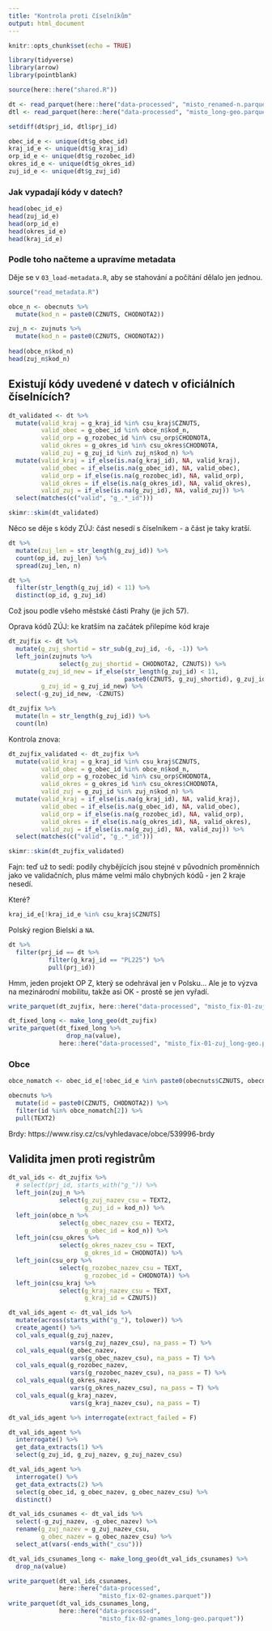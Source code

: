```yaml
---
title: "Kontrola proti číselníkům"
output: html_document
---
```


```r
knitr::opts_chunk$set(echo = TRUE)

library(tidyverse)
library(arrow)
library(pointblank)

source(here::here("shared.R"))
```

```r
dt <- read_parquet(here::here("data-processed", "misto_renamed-n.parquet"))
dtl <- read_parquet(here::here("data-processed", "misto_long-geo.parquet"))
```

```r
setdiff(dt$prj_id, dtl$prj_id)
```


```r
obec_id_e <- unique(dt$g_obec_id)
kraj_id_e <- unique(dt$g_kraj_id)
orp_id_e <- unique(dt$g_rozobec_id)
okres_id_e <- unique(dt$g_okres_id)
zuj_id_e <- unique(dt$g_zuj_id)
```


### Jak vypadají kódy v datech?

```r
head(obec_id_e)
head(zuj_id_e)
head(orp_id_e)
head(okres_id_e)
head(kraj_id_e)
```

### Podle toho načteme a upravíme metadata

Děje se v `03_load-metadata.R`, aby se stahování a počítání dělalo jen jednou.

```r
source("read_metadata.R")
```

```r
obce_n <- obecnuts %>% 
  mutate(kod_n = paste0(CZNUTS, CHODNOTA2))

zuj_n <- zujnuts %>% 
  mutate(kod_n = paste0(CZNUTS, CHODNOTA2))
  
head(obce_n$kod_n)
head(zuj_n$kod_n)
```

## Existují kódy uvedené v datech v oficiálních číselnících?

```r
dt_validated <- dt %>% 
  mutate(valid_kraj = g_kraj_id %in% csu_kraj$CZNUTS,
         valid_obec = g_obec_id %in% obce_n$kod_n,
         valid_orp = g_rozobec_id %in% csu_orp$CHODNOTA,
         valid_okres = g_okres_id %in% csu_okres$CHODNOTA,
         valid_zuj = g_zuj_id %in% zuj_n$kod_n) %>% 
  mutate(valid_kraj = if_else(is.na(g_kraj_id), NA, valid_kraj),
         valid_obec = if_else(is.na(g_obec_id), NA, valid_obec),
         valid_orp = if_else(is.na(g_rozobec_id), NA, valid_orp),
         valid_okres = if_else(is.na(g_okres_id), NA, valid_okres),
         valid_zuj = if_else(is.na(g_zuj_id), NA, valid_zuj)) %>% 
  select(matches(c("valid", "g_.*_id")))

skimr::skim(dt_validated)
```

Něco se děje s kódy ZÚJ: část nesedí s číselníkem - a část je taky kratší.

```r
dt %>% 
  mutate(zuj_len = str_length(g_zuj_id)) %>% 
  count(op_id, zuj_len) %>% 
  spread(zuj_len, n)
```

```r
dt %>% 
  filter(str_length(g_zuj_id) < 11) %>% 
  distinct(op_id, g_zuj_id) 
```
Což jsou podle všeho městské části Prahy (je jich 57).

Oprava kódů ZÚJ: ke kratším na začátek přilepíme kód kraje

```r
dt_zujfix <- dt %>% 
  mutate(g_zuj_shortid = str_sub(g_zuj_id, -6, -1)) %>% 
  left_join(zujnuts %>% 
              select(g_zuj_shortid = CHODNOTA2, CZNUTS)) %>% 
  mutate(g_zuj_id_new = if_else(str_length(g_zuj_id) < 11,
                                paste0(CZNUTS, g_zuj_shortid), g_zuj_id),
         g_zuj_id = g_zuj_id_new) %>% 
  select(-g_zuj_id_new, -CZNUTS)

dt_zujfix %>% 
  mutate(ln = str_length(g_zuj_id)) %>% 
  count(ln)
```

Kontrola znova:

```r
dt_zujfix_validated <- dt_zujfix %>% 
  mutate(valid_kraj = g_kraj_id %in% csu_kraj$CZNUTS,
         valid_obec = g_obec_id %in% obce_n$kod_n,
         valid_orp = g_rozobec_id %in% csu_orp$CHODNOTA,
         valid_okres = g_okres_id %in% csu_okres$CHODNOTA,
         valid_zuj = g_zuj_id %in% zuj_n$kod_n) %>% 
  mutate(valid_kraj = if_else(is.na(g_kraj_id), NA, valid_kraj),
         valid_obec = if_else(is.na(g_obec_id), NA, valid_obec),
         valid_orp = if_else(is.na(g_rozobec_id), NA, valid_orp),
         valid_okres = if_else(is.na(g_okres_id), NA, valid_okres),
         valid_zuj = if_else(is.na(g_zuj_id), NA, valid_zuj)) %>% 
  select(matches(c("valid", "g_.*_id")))

skimr::skim(dt_zujfix_validated)
```

Fajn: teď už to sedí: podíly chybějících jsou stejné v původních proměnních jako ve validačních, plus máme velmi málo chybných kódů - jen 2 kraje nesedí.

Které?

```r
kraj_id_e[!kraj_id_e %in% csu_kraj$CZNUTS]
```

Polský region Bielski a `NA`.

```r
dt %>% 
  filter(prj_id == dt %>% 
           filter(g_kraj_id == "PL225") %>% 
           pull(prj_id))
```

Hmm, jeden projekt OP Z, který se odehrával jen v Polsku... Ale je to výzva na mezinárodní mobilitu, takže asi OK - prostě se jen vyřadí.

```r
write_parquet(dt_zujfix, here::here("data-processed", "misto_fix-01-zuj.parquet"))
```

```r
dt_fixed_long <- make_long_geo(dt_zujfix)
write_parquet(dt_fixed_long %>% 
                drop_na(value), 
              here::here("data-processed", "misto_fix-01-zuj_long-geo.parquet"))
```

### Obce

```r
obce_nomatch <- obec_id_e[!obec_id_e %in% paste0(obecnuts$CZNUTS, obecnuts$CHODNOTA2)]
```

```r
obecnuts %>% 
  mutate(id = paste0(CZNUTS, CHODNOTA2)) %>% 
  filter(id %in% obce_nomatch[2]) %>% 
  pull(TEXT2)
```
 
 Brdy: https://www.risy.cz/cs/vyhledavace/obce/539996-brdy

## Validita jmen proti registrům

```r
dt_val_ids <- dt_zujfix %>% 
  # select(prj_id, starts_with("g_")) %>% 
  left_join(zuj_n %>% 
              select(g_zuj_nazev_csu = TEXT2, 
                     g_zuj_id = kod_n)) %>% 
  left_join(obce_n %>% 
              select(g_obec_nazev_csu = TEXT2, 
                     g_obec_id = kod_n)) %>% 
  left_join(csu_okres %>% 
              select(g_okres_nazev_csu = TEXT, 
                     g_okres_id = CHODNOTA)) %>% 
  left_join(csu_orp %>% 
              select(g_rozobec_nazev_csu = TEXT, 
                     g_rozobec_id = CHODNOTA)) %>% 
  left_join(csu_kraj %>% 
              select(g_kraj_nazev_csu = TEXT, 
                     g_kraj_id = CZNUTS))
```

```r
dt_val_ids_agent <- dt_val_ids %>% 
  mutate(across(starts_with("g_"), tolower)) %>% 
  create_agent() %>% 
  col_vals_equal(g_zuj_nazev, 
                 vars(g_zuj_nazev_csu), na_pass = T) %>% 
  col_vals_equal(g_obec_nazev, 
                 vars(g_obec_nazev_csu), na_pass = T) %>% 
  col_vals_equal(g_rozobec_nazev, 
                 vars(g_rozobec_nazev_csu), na_pass = T) %>% 
  col_vals_equal(g_okres_nazev, 
                 vars(g_okres_nazev_csu), na_pass = T) %>% 
  col_vals_equal(g_kraj_nazev, 
                 vars(g_kraj_nazev_csu), na_pass = T)
```

```r
dt_val_ids_agent %>% interrogate(extract_failed = F)
```

```r
dt_val_ids_agent %>% 
  interrogate() %>% 
  get_data_extracts(1) %>% 
  select(g_zuj_id, g_zuj_nazev, g_zuj_nazev_csu)
```
```r
dt_val_ids_agent %>% 
  interrogate() %>% 
  get_data_extracts(2) %>% 
  select(g_obec_id, g_obec_nazev, g_obec_nazev_csu) %>% 
  distinct()
```
```r
dt_val_ids_csunames <- dt_val_ids %>% 
  select(-g_zuj_nazev, -g_obec_nazev) %>% 
  rename(g_zuj_nazev = g_zuj_nazev_csu,
         g_obec_nazev = g_obec_nazev_csu) %>% 
  select_at(vars(-ends_with("_csu")))

dt_val_ids_csunames_long <- make_long_geo(dt_val_ids_csunames) %>% 
  drop_na(value)
```

```r
write_parquet(dt_val_ids_csunames, 
              here::here("data-processed", 
                         "misto_fix-02-gnames.parquet"))
write_parquet(dt_val_ids_csunames_long, 
              here::here("data-processed",
                         "misto_fix-02-gnames_long-geo.parquet"))
```

